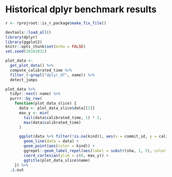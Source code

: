 # Historical dplyr benchmark results

```r
r <- rprojroot::is_r_package$make_fix_file()

devtools::load_all()
library(dplyr)
library(ggplot2)
knitr::opts_chunk$set(echo = FALSE)
set.seed(20161031)
```


```r
plot_data <- 
  get_plot_data() %>%
  compute_calibrated_time %>%
  filter_(~grepl("dplyr_df", name)) %>%
  detect_jumps
```

```r
plot_data %>%
  tidyr::nest(-name) %>%
  purrr::by_row(
    function(plot_data_slice) {
      data <- plot_data_slice$data[[1]]
      max_y <- min(
        tail(data$calibrated_time, 1) * 2,
        max(data$calibrated_time)
      )

      ggplot(data %>% filter(!is.na(kind)), aes(x = commit_id, y = calibrated_time)) +
        geom_line(data = data) +
        geom_point(aes(color = kind)) +
        ggrepel::geom_label_repel(aes(label = substr(sha, 1, 5), color = kind), alpha = 0.8) +
        coord_cartesian(ylim = c(0, max_y)) +
        ggtitle(plot_data_slice$name)
    }) %>%
  .$.out
```
